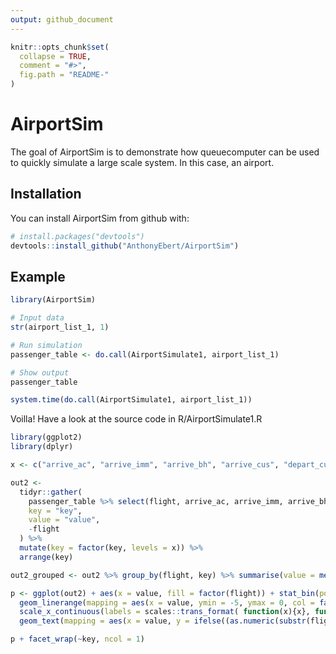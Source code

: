 ```yaml
---
output: github_document
---
```


<!-- README.md is generated from README.Rmd. Please edit that file -->

```r
knitr::opts_chunk$set(
  collapse = TRUE,
  comment = "#>",
  fig.path = "README-"
)
```

# AirportSim

The goal of AirportSim is to demonstrate how queuecomputer can be used to quickly simulate a large scale system. In this case, an airport. 

## Installation

You can install AirportSim from github with:

```r
# install.packages("devtools")
devtools::install_github("AnthonyEbert/AirportSim")
```

## Example

```r

library(AirportSim)

# Input data
str(airport_list_1, 1)

# Run simulation
passenger_table <- do.call(AirportSimulate1, airport_list_1)

# Show output
passenger_table

system.time(do.call(AirportSimulate1, airport_list_1))

```

Voilla! Have a look at the source code in R/AirportSimulate1.R


```r

library(ggplot2)
library(dplyr)

x <- c("arrive_ac", "arrive_imm", "arrive_bh", "arrive_cus", "depart_cus")

out2 <- 
  tidyr::gather(
    passenger_table %>% select(flight, arrive_ac, arrive_imm, arrive_bh, arrive_cus, depart_cus), 
    key = "key", 
    value = "value", 
    -flight
  ) %>% 
  mutate(key = factor(key, levels = x)) %>% 
  arrange(key) 

out2_grouped <- out2 %>% group_by(flight, key) %>% summarise(value = median(value), passengers = n())

p <- ggplot(out2) + aes(x = value, fill = factor(flight)) + stat_bin(position = "stack", bins = 200, col = NA) + ylab("Passenger/min") + xlab("Time of day")  +
  geom_linerange(mapping = aes(x = value, ymin = -5, ymax = 0, col = factor(flight)), data = out2_grouped) + 
  scale_x_continuous(labels = scales::trans_format( function(x){x}, function(x){substr(lubridate::as_datetime(x * 60 + 360 * 60), 12, 16)} ), breaks = (seq(0,5, by = 0.5))*60, expand = c(0, 0), limits = c(0, 200)) +
  geom_text(mapping = aes(x = value, y = ifelse((as.numeric(substr(flight, start = 7, stop = 12)) %% 2) == 0,-15,-10), label = flight), data = out2_grouped, size = 2) + theme_bw() + theme(legend.position = "none")

p + facet_wrap(~key, ncol = 1) 

```

